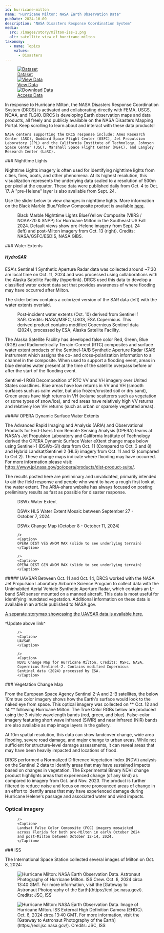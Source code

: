 ```yaml
---
id: hurricane-milton
name: "Hurricane Milton: NASA Earth Observation Data"
pubDate: 2024-10-09
description: "NASA Disasters Response Coordination System"
media:
  src: /images/story/milton-iss-1.png
  alt: satellite view of hurricane milton
taxonomy:
  - name: Topics
    values:
      - Disasters
---
```


<Block>
  <Figure>
    <div style={{ display: 'grid', gridTemplateColumns: '1fr 1fr 1fr', gap: '1rem', width: '100%' }}>
      <a href="/data-catalog" style={{ display: 'block', borderRadius: '1rem', overflow: 'hidden', boxShadow: '0 4px 6px rgba(0,0,0,0.1)', textDecoration: 'none' }}>
        <img src="/images/event/data-catalog.png" alt="Dataset" style={{ width: '100%', height: '200px', objectFit: 'cover' }} />
        <div style={{ padding: '1rem', textAlign: 'center', fontSize: '1.25rem', fontWeight: '600', color: '#2c3d4f' }}>Dataset</div>
      </a>
      <a href="/exploration?datasets=%5B%7B%22id%22%3A%22" style={{ display: 'block', borderRadius: '1rem', overflow: 'hidden', boxShadow: '0 4px 6px rgba(0,0,0,0.1)', textDecoration: 'none' }}>
        <img src="/images/event/data-view.png" alt="View Data" style={{ width: '100%', height: '200px', objectFit: 'cover' }} />
        <div style={{ padding: '1rem', textAlign: 'center', fontSize: '1.25rem', fontWeight: '600', color: '#2c3d4f' }}>View Data</div>
      </a>
      <a href="https://data.disasters.openveda.cloud/browseui/browseui/browseui/#us_svrwx_202504/" style={{ display: 'block', borderRadius: '1rem', overflow: 'hidden', boxShadow: '0 4px 6px rgba(0,0,0,0.1)', textDecoration: 'none' }}>
        <img src="/images/event/download-data.png" alt="Download Data" style={{ width: '100%', height: '200px', objectFit: 'cover' }} />
        <div style={{ padding: '1rem', textAlign: 'center', fontSize: '1.25rem', fontWeight: '600', color: '#2c3d4f' }}>Access Data</div>
      </a>
    </div>
  </Figure>
</Block>



<Block>
  <Prose>
    In response to Hurricane Milton, the NASA Disasters Response Coordination System (DRCS) is activated and collaborating directly with FEMA, USGS, NOAA, and FLGIO. DRCS is developing Earth observation maps and data products, all freely and publicly available on the NASA Disasters Mapping Portal. Keep scrolling to learn about and interact with these data products!

    NASA centers supporting the DRCS response include: Ames Research Center (ARC), Goddard Space Flight Center (GSFC), Jet Propulsion Laboratory (JPL) and the California Institute of Technology, Johnson Space Center (JSC), Marshall Space Flight Center (MSFC), and Langley Research Center (LaRC).
  </Prose>
</Block>

<Block>
  <Prose>
  ### Nighttime Lights 

  Nighttime Lights imagery is often used for identifying nighttime lights from cities, fires, boats, and other phenomena. At its highest resolution, this visualization represents the underlying data scaled to a resolution of 500m per pixel at the equator. These data were published daily from Oct. 4 to Oct. 17. A "pre-Helene" layer is also available from Sept. 24.

  Use the slider below to view changes in nighttime lights. More information on the Black Marble Blue/Yellow Composite product is available [here](https://www.earthdata.nasa.gov/news/feature-articles/new-black-marble-nighttime-blue-yellow-composite-product-makes-detecting).
  
  </Prose>
</Block>

<Block type='wide'>
  <Figure>
    <Map
      center={[-82.1457,28.746]}
      zoom={7}
      datasetId='hurricane-milton-2024'
      layerId='black-marble-blue-yellow-noaa'
      dateTime='2024-09-24'
      compareDateTime='2024-10-13'
    />
    <Caption>
    Black Marble Nighttime Lights Blue/Yellow Composite (VIIRS / NOAA-20 & SNPP) for Hurricane Milton in the Southeast US Fall 2024. Default views show pre-Helene imagery from Sept. 24 (left) and post-Milton imagery from Oct. 13 (right). Credits: NASA/GSFC/ESDIS, NASA GIBS.
    </Caption>
  </Figure>
</Block>

<Block>
  <Prose>
  ### Water Extents

  ##### HydroSAR
  
  ESA's Sentinel 1 Synthetic Aperture Radar data was collected around ~7:30 am local time on Oct. 11, 2024 and was processed using collaborations with the Alaska Satellite Facility (hyperlink). DRCS used this data to develop a classified water extent data set that provides awareness of where flooding may have occurred after Milton.
  
  The slider below contains a colorized version of the SAR data (left) with the water extents overlaid.
  
  </Prose>
</Block>


<Block type='wide'>
  <Figure>
    <Map
      center={[-82.1457,28.746]}
      zoom={7}
      datasetId='hurricane-milton-2024'
      layerId='sentinel1-Milton-compare'
      dateTime='2024-10-11'
      compareDateTime='2024-10-11'
    />
    <Caption>
    Post-incident water extents (Oct. 10) derived from Sentinel 1 SAR. Credits: NASA/MSFC, USGS, ESA Copernicus. This derived product contains modified Copernicus Sentinel data (2024), processed by ESA, Alaska Satellite Facility.    
    </Caption>
  </Figure>
</Block>


<Block>
  <Prose>
  The Alaska Satellite Facility has developed false color Red, Green, Blue (RGB) and Radiometrically Terrain-Correct (RTC) composites and surface water extent products of the Sentinel-1A/B Synthetic Aperture Radar (SAR) instrument which assigns the co- and cross-polarization information to a channel in the composite. When used to support a flooding event, areas in blue denotes water present at the time of the satellite overpass before or after the start of the flooding event.
  
  Sentinel-1 RGB Decomposition of RTC VV and VH imagery over United States coastlines. Blue areas have low returns in VV and VH (smooth surfaces such as calm water, but also frozen/crusted soil or dry sand), Green areas have high returns in VH (volume scatterers such as vegetation or some types of snow/ice), and red areas have relatively high VV returns and relatively low VH returns (such as urban or sparsely vegetated areas).
  </Prose>
</Block>

<Block>
  <Prose>
  ##### OPERA Dynamic Surface Water Extents

  The Advanced Rapid Imaging and Analysis (ARIA) and Observational Products for End-Users from Remote Sensing Analysis (OPERA) teams at NASA's Jet Propulsion Laboratory and California Institute of Technology derived the OPERA Dynamic Surface Water eXtent change maps below using Sentinel-1 (DSWx-S1) data from Oct. 11 (Compared to Oct. 3 and 8) and Hybrid Landsat/Sentinel 2 (HLS) imagery from Oct. 11 and 12 (compared to Oct 2). These change maps indicate where flooding may have occurred. For more information please visit: https://www.jpl.nasa.gov/go/opera/products/dist-product-suite/.

  The results posted here are preliminary and unvalidated, primarily intended to aid the field response and people who want to have a rough first look at the water extent. The ARIA-share website has always focused on posting preliminary results as fast as possible for disaster response.
  </Prose>
</Block>

<Block type='wide'>
  <Figure>
    <Map
      center={[-81.4083, 28.5074]}
      zoom={9}
      datasetId='hurricane-milton-2024'
      layerId='dswx-water-extent-wtr-Milton'
      dateTime='2024-10-11'
    />
    <Caption>
    DSWx Water Extent
    </Caption>
  </Figure>
</Block>

<Block>
  <Figure>
    <Map
      center={[-81.4083, 28.5074]}
      zoom={9}
      datasetId='hurricane-milton-2024'
      layerId='dswx-water-extent-wtr-HLS-Milton'
      dateTime='2024-09-27'
    />
    <Caption>
    DSWx HLS Water Extent Mosaic between September 27 - October 7, 2024 
    </Caption>
  </Figure>
</Block>

<Block>
  <Figure>
    <Map
      center={[-82.44, 28.3162]}
      zoom={10}
      datasetId='hurricane-milton-2024'
      layerId='dswx-water-extent-wtr-ChangeMap-Milton'
      dateTime='2024-10-08'
    />
    <Caption>
    DSWx Change Map (October 8 - October 11, 2024)
    </Caption>
  </Figure>
</Block>


<Block>
  <Figure>
    <Map
      center={[-82.0332, 28.5672]}
      zoom={12}
      datasetId='hurricane-milton-2024'
      layerId='dswx-veg-anom-max-Milton'
      dateTime='2024-10-12'
      compareDateTime='2024-10-30'

    />
    <Caption>
    OPERA DIST VEG ANOM MAX (slide to see underlying terrain)
    </Caption>
  </Figure>
</Block>

<Block>
  <Figure>
    <Map
      center={[-82.0332, 28.56722]}
      zoom={12}
      datasetId='hurricane-milton-2024'
      layerId='dswx-gen-anom-max-Milton'
      dateTime='2024-10-12'
      compareDateTime='2024-10-30'

    />
    <Caption>
    OPERA DIST GEN ANOM MAX (slide to see underlying terrain)
    </Caption>
  </Figure>
</Block>


<Block>
  <Prose>
  ##### UAVSAR
  Between Oct. 11 and Oct. 14, DRCS worked with the NASA Jet Propulsion Laboratory Airborne Science Program to collect data with the Uninhabited Aerial Vehicle Synthetic Aperture Radar, which contains an L-band SAR sensor mounted on a manned aircraft. This data is most useful for identifying inundated vegetation. Additional information on these data is available in an article published to NASA.gov.

  [A separate storymap showcasing the UAVSAR data is available here.](https://maps.disasters.nasa.gov/arcgis/apps/storymaps/events/e5e9215abf0c4c44bd75720d683c0356)

  ^Update above link^
  </Prose>
</Block>

<Block>
  <Figure>
    <Map
      center={[-81.378, 28.3528]}
      zoom={9}
      datasetId='hurricane-milton-2024'
      layerId='uavsar-Milton'
      dateTime='2024-10-12'

    />
    <Caption>
    UAVSAR
    </Caption>
  </Figure>
</Block>


<Block>
  <Figure>
    <Map
      center={[-81.6787, 28.44088]}
      zoom={9}
      datasetId='hurricane-milton-2024'
      layerId='ndvi-hurricane-milton-202410-v2'
      dateTime='2024-10-14'

    />
    <Caption>
    NDVI Change Map for Hurricane Milton. Credits: MSFC, NASA, Copernicus Sentinel-2. Contains modified Copernicus Sentinel data (2024) processed by ESA.
    </Caption>
  </Figure>

  <Prose>
  ### Vegetation Change Map

  From the European Space Agency Sentinel 2-A and 2-B satellites, the below 10m true color imagery shows how the Earth's surface would look to the naked eye from space. This optical imagery was collected on ** Oct. 12 and 14 ** following Hurricane Milton. The True Color RGBs below are produced using the 3 visible wavelength bands (red, green, and blue). False-color imagery featuring short wave infrared (SWIR) and near infrared (NIR) bands are also available as map image layers in the gallery.

  At 10m spatial resolution, this data can show landcover change, wide area flooding, severe road damage, and major change to urban areas. While not sufficient for structure-level damage assessments, it can reveal areas that may have been heavily impacted and locations of flood.

  DRCS performed a Normalized Difference Vegetation Index (NDVI) analysis on the Sentinel 2 data to identify areas that may have sustained impacts based on changes in vegetation. The Experimental Binary NDVI change product highlights areas that experienced change (of any kind) as compared to imagery from Oct. and Nov. 2023. The product is further filtered to reduce noise and focus on more pronounced areas of change in an effort to identify areas that may have experienced damage during Hurricane Helene's passage and associated water and wind impacts.
  
  </Prose>
</Block>  



<Block>
  <Prose>

  ### Optical imagery

  </Prose>
</Block>  


<Block type='wide'>
  <Figure>
    <Map
      center={[-81.3157, 28.489]}
      zoom={8}
      datasetId='hurricane-milton-2024'
      layerId='landsat-hurricane-milton-202410-v2'
      dateTime='2024-08-24'
      compareDateTime='2024-10-02'

    />
    <Caption>
    Landsat False Color Composite (FCC) imagery mosaicked across Florida for both pre-Milton in early October 2024 and post-Milton between October 12-14, 2024.
    </Caption>
  </Figure>
</Block>


<Block>
  <Prose>
  ### ISS

  The International Space Station collected several images of Milton on Oct. 8, 2024:
  </Prose>
</Block>  

<Block type = 'wide'>
  <Figure>
      <Image
      src='/images/story/milton-iss-1.png'
      alt='Hurricane Milton: NASA Earth Observation Data.'
      attrAuthor = 'JSC, ISS'
      attrUrl = 'https://eol.jsc.nasa.gov/'
    />
    <Caption>
    Astronaut Photography of Hurricane Milton. ISS Crew. Oct. 8, 2024 circa 13:40 GMT. For more information, visit the [Gateway to Astronaut Photography of the Earth](https://eol.jsc.nasa.gov/). Credits: JSC, ISS
    </Caption>
  </Figure>
</Block> 

<Block type = 'wide'>
  <Figure>
      <Image
      src='/images/story/milton-iss-2.png'
      alt='Hurricane Milton: NASA Earth Observation Data.'
      attrAuthor = 'JSC, ISS'
      attrUrl = 'https://eol.jsc.nasa.gov/'
    />
    <Caption>
    Image of Hurricane Milton. ISS External High Definition Camera (EHDC). Oct. 8, 2024 circa 13:40 GMT. For more information, visit the [Gateway to Astronaut Photography of the Earth](https://eol.jsc.nasa.gov/). Credits: JSC, ISS
    </Caption>
  </Figure>
</Block> 